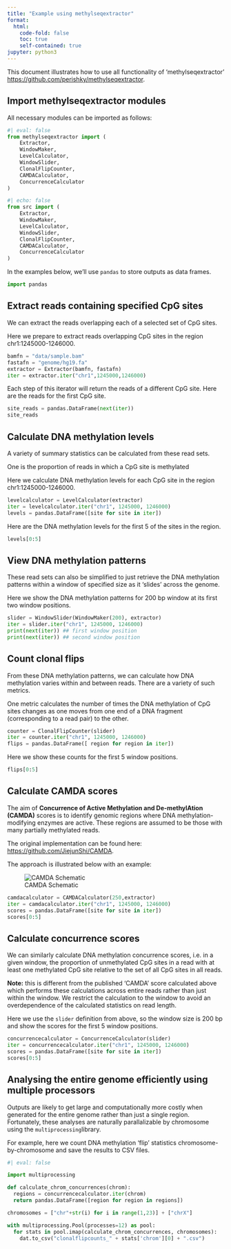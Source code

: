 ```yaml
---
title: "Example using methylseqextractor"
format:
  html:
    code-fold: false
    toc: true
    self-contained: true
jupyter: python3
---
```


This document illustrates how to use all functionality 
of 'methylseqextractor' 
[https://github.com/perishky/methylseqextractor](https://github.com/perishky/methylseqextractor).

## Import methylseqextractor modules

All necessary modules can be imported as follows:

```python
#| eval: false
from methylseqextractor import (
    Extractor, 
    WindowMaker, 
    LevelCalculator, 
    WindowSlider, 
    ClonalFlipCounter,
    CAMDACalculator,
    ConcurrenceCalculator
)
```

```python
#| echo: false
from src import (
    Extractor, 
    WindowMaker, 
    LevelCalculator, 
    WindowSlider, 
    ClonalFlipCounter,
    CAMDACalculator,
    ConcurrenceCalculator
)
```


In the examples below, we'll use `pandas` to
store outputs as data frames.

```python
import pandas
```

## Extract reads containing specified CpG sites

We can extract the reads overlapping each of a selected set of CpG sites. 

Here we prepare to extract reads overlapping CpG sites in the 
region chr1:1245000-1246000.

```python
bamfn = "data/sample.bam"
fastafn = "genome/hg19.fa"
extractor = Extractor(bamfn, fastafn)
iter = extractor.iter("chr1",1245000,1246000)
```

Each step of this iterator will return the reads of a different CpG site. 
Here are the reads for the first CpG site. 

```python
site_reads = pandas.DataFrame(next(iter))
site_reads
```

## Calculate DNA methylation levels

A variety of summary statistics can be calculated from these read sets. 

One is the proportion of reads in which a CpG site is methylated 

Here we calculate DNA methylation levels for each CpG site 
in the region chr1:1245000-1246000.

```python
levelcalculator = LevelCalculator(extractor)
iter = levelcalculator.iter("chr1", 1245000, 1246000)
levels = pandas.DataFrame([site for site in iter])
```

Here are the DNA methylation levels for the first 5
of the sites in the region.

```python
levels[0:5]
```

## View DNA methylation patterns

These read sets can also be simplified to just 
retrieve the DNA methylation patterns within 
a window of specified size as it 'slides' across the genome.

Here we show the DNA methylation patterns 
for 200 bp window at its first two window positions.

```python
slider = WindowSlider(WindowMaker(200), extractor)
iter = slider.iter("chr1", 1245000, 1246000)
print(next(iter)) ## first window position
print(next(iter)) ## second window position
```

## Count clonal flips

From these DNA methylation patterns, we can calculate
how DNA methylation varies within and between reads. 
There are a variety of such metrics. 

One metric calculates the number of times the DNA methylation 
of CpG sites changes as one moves from one end of a 
DNA fragment (corresponding to a read pair) to the other. 

```python
counter = ClonalFlipCounter(slider)
iter = counter.iter("chr1", 1245000, 1246000)
flips = pandas.DataFrame([ region for region in iter])
```

Here we show these counts for the first 5 window positions.

```python
flips[0:5]
```

## Calculate CAMDA scores 

The aim of **Concurrence of Active Methylation and De-methylAtion (CAMDA)**
scores is to identify genomic regions where DNA methylation-modifying 
enzymes are active.  These regions are assumed to be those 
with many partially methylated reads. 

The original implementation can be found here:
[https://github.com/JiejunShi/CAMDA](https://github.com/JiejunShi/CAMDA).

The approach is illustrated below with an example:

![CAMDA Schematic](https://raw.githubusercontent.com/JiejunShi/CAMDA/master/images/CAMDA_schematic.png)


```python
camdacalculator = CAMDACalculator(250,extractor)
iter = camdacalculator.iter("chr1", 1245000, 1246000)
scores = pandas.DataFrame([site for site in iter])
scores[0:5]
```

## Calculate concurrence scores

We can similarly calculate DNA methylation concurrence scores, 
i.e. in a given window, 
the proportion of unmethylated CpG sites in a read with at least
one methylated CpG site relative to the set of all CpG sites 
in all reads.

**Note:** this is different from the published 'CAMDA' score
calculated above which performs these calculations across 
entire reads rather than just within the window. 
We restrict the calculation to the window
to avoid an overdependence of the calculated statistics on read length.

Here we use the `slider` definition from above, so the window size 
is 200 bp and show the scores for the first 5 window positions.

```python
concurrencecalculator = ConcurrenceCalculator(slider)
iter = concurrencecalculator.iter("chr1", 1245000, 1246000)
scores = pandas.DataFrame([site for site in iter])
scores[0:5]
```

## Analysing the entire genome efficiently using multiple processors

Outputs are likely to get large and computationally more costly
when generated for the entire genome rather than just a single region.
Fortunately, these analyses are naturally parallalizable
by chromosome using the `multiprocessing`library.

For example, here we count DNA methylation 'flip' statistics 
chromosome-by-chromosome and save the results to CSV files.

```python
#| eval: false

import multiprocessing

def calculate_chrom_concurrences(chrom):
  regions = concurrencecalculator.iter(chrom)
  return pandas.DataFrame([region for region in regions])

chromosomes = ["chr"+str(i) for i in range(1,23)] + ["chrX"]

with multiprocessing.Pool(processes=12) as pool:
  for stats in pool.imap(calculate_chrom_concurrences, chromosomes):
    dat.to_csv("clonalflipcounts_" + stats['chrom'][0] + ".csv")
```

